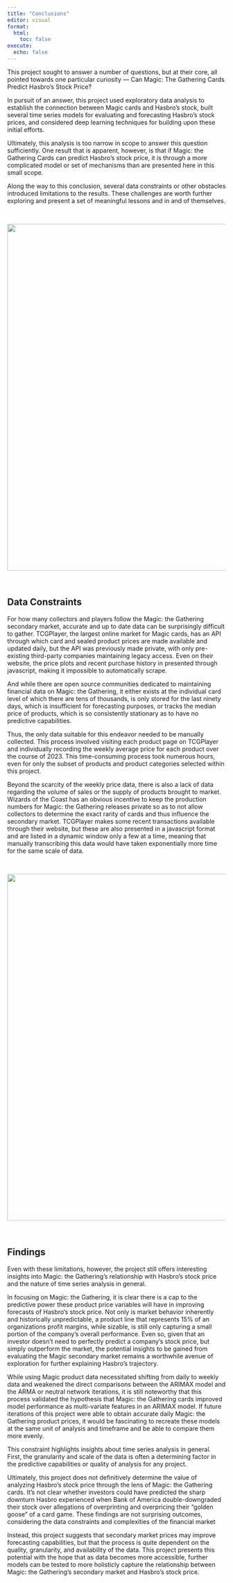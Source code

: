 ```yaml
---
title: "Conclusions"
editor: visual
format:
  html:
    toc: false
execute:
  echo: false
---
```


This project sought to answer a number of questions, but at their core, all pointed towards one particular curiosity --- Can Magic: The Gathering Cards Predict Hasbro's Stock Price?

In pursuit of an answer, this project used exploratory data analysis to establish the connection between Magic cards and Hasbro's stock, built several time series models for evaluating and forecasting Hasbro's stock prices, and considered deep learning techniques for building upon these initial efforts.

Ultimately, this analysis is too narrow in scope to answer this question sufficiently. One result that is apparent, however, is that if Magic: the Gathering Cards can predict Hasbro's stock price, it is through a more complicated model or set of mechanisms than are presented here in this small scope.

Along the way to this conclusion, several data constraints or other obstacles introduced limitations to the results. These challenges are worth further exploring and present a set of meaningful lessons and in and of themselves.

\

![](images/mtg-commander.jpg){fig-align="center" width="800"}

\

## Data Constraints

For how many collectors and players follow the Magic: the Gathering secondary market, accurate and up to date data can be surprisingly difficult to gather. TCGPlayer, the largest online market for Magic cards, has an API through which card and sealed product prices are made available and updated daily, but the API was previously made private, with only pre-existing third-party companies maintaining legacy access. Even on their website, the price plots and recent purchase history in presented through javascript, making it impossible to automatically scrape.

And while there are open source communities dedicated to maintaining financial data on Magic: the Gathering, it either exists at the individual card level of which there are tens of thousands, is only stored for the last ninety days, which is insufficient for forecasting purposes, or tracks the median price of products, which is so consistently stationary as to have no predictive capabilities.

Thus, the only data suitable for this endeavor needed to be manually collected. This process involved visiting each product page on TCGPlayer and individually recording the weekly average price for each product over the course of 2023. This time-consuming process took numerous hours, even for only the subset of products and product categories selected within this project.

Beyond the scarcity of the weekly price data, there is also a lack of data regarding the volume of sales or the supply of products brought to market. Wizards of the Coast has an obvious incentive to keep the production numbers for Magic: the Gathering releases private so as to not allow collectors to determine the exact rarity of cards and thus influence the secondary market. TCGPlayer makes some recent transactions available through their website, but these are also presented in a javascript format and are listed in a dynamic window only a few at a time, meaning that manually transcribing this data would have taken exponentially more time for the same scale of data.

\

![](images/mtg-pack.jpg){fig-align="center" width="800"}

\

## Findings

Even with these limitations, however, the project still offers interesting insights into Magic: the Gathering's relationship with Hasbro's stock price and the nature of time series analysis in general.

In focusing on Magic: the Gathering, it is clear there is a cap to the predictive power these product price variables will have in improving forecasts of Hasbro's stock price. Not only is market behavior inherently and historically unpredictable, a product line that represents 15% of an organizations profit margins, while sizable, is still only capturing a small portion of the company's overall performance. Even so, given that an investor doesn't need to perfectly predict a company's stock price, but simply outperform the market, the potential insights to be gained from evaluating the Magic secondary market remains a worthwhile avenue of exploration for further explaining Hasbro's trajectory.

While using Magic product data necessitated shifting from daily to weekly data and weakened the direct comparisons between the ARIMAX model and the ARMA or neutral network iterations, it is still noteworthy that this process validated the hypothesis that Magic: the Gathering cards improved model performance as multi-variate features in an ARIMAX model. If future iterations of this project were able to obtain accurate daily Magic: the Gathering product prices, it would be fascinating to recreate these models at the same unit of analysis and timeframe and be able to compare them more evenly.

This constraint highlights insights about time series analysis in general. First, the granularity and scale of the data is often a determining factor in the predictive capabilities or quality of analysis for any project.

Ultimately, this project does not definitively determine the value of analyzing Hasbro's stock price through the lens of Magic: the Gathering cards. It's not clear whether investors could have predicted the sharp downturn Hasbro experienced when Bank of America double-downgraded their stock over allegations of overprinting and overpricing their "golden goose" of a card game. These findings are not surprising outcomes, considering the data constraints and complexities of the financial market

Instead, this project suggests that secondary market prices may improve forecasting capabilities, but that the process is quite dependent on the quality, granularity, and availability of the data. This project presents this potential with the hope that as data becomes more accessible, further models can be tested to more holisticly capture the relationship between Magic: the Gathering's secondary market and Hasbro's stock price.
